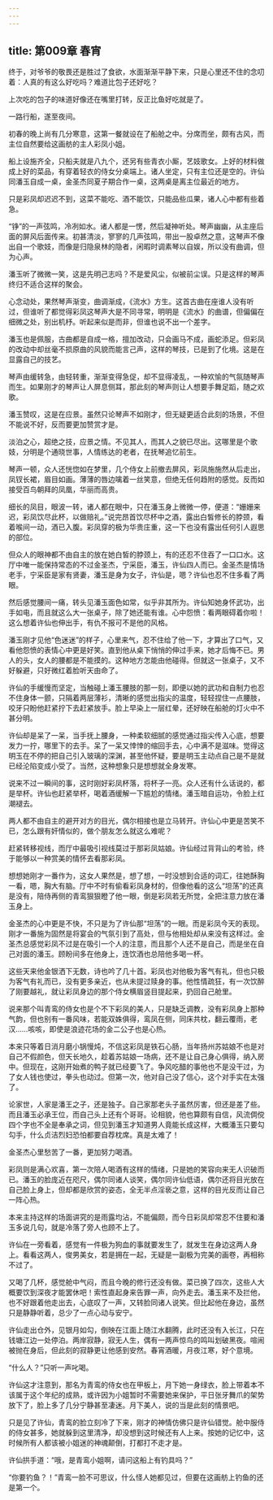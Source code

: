```yaml
---
---
---
```

title: 第009章 春宵
---





终于，对爷爷的敬畏还是胜过了食欲，水面渐渐平静下来，只是心里还不住的念叨着：人真的有这么好吃吗？难道比包子还好吃？

上次吃的包子的味道好像还在嘴里打转，反正比鱼好吃就是了。

一路行船，遂至夜间。

初春的晚上尚有几分寒意，这第一餐就设在了船舱之中。分席而坐，颇有古风，而主位自然要给这画舫的主人彩凤小姐。

船上设施齐全，只船夫就是八九个，还另有些青衣小厮，艺妓歌女。上好的材料做成上好的菜品，有穿着轻衣的侍女分桌端上。诸人坐定，只有主位还是空的。许仙同潘玉自成一桌，金圣杰同夏子期合作一桌，这两桌是离主位最近的地方。

只是彩凤却迟迟不到，这菜不能吃、酒不能饮，只能品些瓜果，诸人心中都有些着急。

“铮”的一声弦鸣，冷冽如水。诸人都是一愣，然后凝神听处。琴声幽幽，从主座后面的屏风后面传来。初甚清淡，寥寥的几声弦鸣，带出一股卓然之意，这琴声不像出自一个歌妓，而像是归隐泉林的隐者，闲暇时调素琴以自娱，所以没有曲调，但为心声。

潘玉听了微微一笑，这是先明己志吗？不是爱风尘，似被前尘误。只是这样的琴声终归不适合这样的聚会。

心念动处，果然琴声渐变，曲调渐成，《流水》方生。这首古曲在座谁人没有听过，但谁听了都觉得彩凤这琴声大是不同寻常，明明是《流水》的曲谱，但偏偏在细微之处，别出机杼。听起来似是而非，但谁也说不出一个差字。

潘玉也是佩服，古曲都是自成一格，擅加改动，只会画马不成，画蛇添足。但彩凤的改动中却丝毫不损原曲的风貌而能言己声，这样的琴技，已是到了化境。这是在显露自己的技艺。

琴声由缓转急，由轻转重，渐渐变得急促，却不显得凌乱，一种欢愉的气氛随琴声而生。如果刚才的琴声让人屏息侧耳，那此刻的琴声则让人想要手舞足蹈，随之欢歌。

潘玉赞叹，这是在应景。虽然只论琴声不如刚才，但无疑更适合此刻的场景，不但不能说不好，反而要更加赞赏才是。

淡泊之心，超绝之技，应景之情。不见其人，而其人之貌已尽出。这哪里是个歌妓，分明是个通晓世事，人情练达的老者，在抚琴追忆前生。

琴声一顿，众人还恍惚如在梦里，几个侍女上前撤去屏风，彩凤施施然从后走出，凤钗长裙，眉目如画。薄薄的唇边噙着一丝笑意，但绝无任何趋附的感觉。反而如接受百鸟朝拜的凤凰，华丽而高贵。

细长的凤目，眼波一转，诸人都在眼中，只在潘玉身上微微一停，便道：“姗姗来迟，彩凤饮尽此杯，以做赔礼。”说完昂首饮尽杯中之酒，露出白皙修长的脖颈，看着喉间一动，酒已入腹。彩凤穿的极为华贵庄重，这一下也没有露出任何引人遐思的部位。

但众人的眼神都不由自主的放在她白皙的脖颈上，有的还忍不住吞了一口口水。这厅中唯一能保持常态的不过金圣杰，宁采臣，潘玉，许仙四人而已。金圣杰是情场老手，宁采臣是家有贤妻，潘玉是身为女子，许仙是，嗯？许仙也忍不住多看了两眼。

然后感觉腰间一痛，转头见潘玉面色如常，似乎非其所为。许仙知她身怀武功，出手如电，而且就这么大一张桌子，除了她还能有谁。心中怨愤：看两眼碍着你啦！这么想着许仙也伸出手，有仇不报可不是他的风格。

潘玉刚才见他“色迷迷”的样子，心里来气，忍不住给了他一下，才算出了口气，又看他怨愤的表情心中更是好笑。直到他从桌下悄悄的伸过手来，她才后悔不已。男人的头，女人的腰都是不能摸的。这种地方怎能由他碰得。但就这一张桌子，又不好躲避，只好微红着脸听天由命了。

许仙的手缓慢而坚定，当触碰上潘玉腰肢的那一刻，即便以她的武功和自制力也忍不住身体一颤，只隔着两层薄衫，清晰的感觉出指尖的温度，轻轻捏住一点腰肢，咬牙只盼他赶紧拧下去赶紧放手。脸上早染上一层红晕，还好映在船舱的灯火中不甚分明。

许仙却是呆了一呆，当手抚上腰身，一种柔软细腻的感觉通过指尖传入心底，想要发力一拧，哪里下的去手。呆了一呆又悻悻的缩回手去，心中满不是滋味。觉得这明玉在不停的把自己引入玻璃的深渊，甚至他怀疑，要是明玉主动点自己是不是就已经沦陷变成小受了。当然，这种想象只是想想就全身发寒。

说来不过一瞬间的事，这时刚好彩凤杯落，将杯子一亮。众人还有什么话说的，都是举杯。许仙也赶紧举杯，喝着酒缓解一下尴尬的情绪。潘玉暗自运功，令脸上红潮褪去。

两人都不由自主的避开对方的目光，偶尔相接也是立马转开。许仙心中更是苦笑不已，怎么跟有奸情似的，做个朋友怎么就这么难呢？

赶紧转移视线，而厅中最吸引视线莫过于那彩凤姑娘。许仙经过背背山的考验，终于能够以一种赏美的情怀去看那彩凤。

想想她刚才一番作为，这女人果然是，想了想，一时没想到合适的词汇，往她酥胸一看，嗯，胸大有脑。厅中不时有偷看彩凤身材的，但像他看的这么“坦荡”的还真是没有，陪侍再侧的青鸾狠狠瞪了他一眼，倒是彩凤若无所觉，全把注意力放在潘玉身上。

金圣杰的心中更是不快，不只是为了许仙那“坦荡”的一眼。而是彩凤今天的表现。刚才一番施为固然是将宴会的气氛引到了高处，但与他相处却从来没有这样过。金圣杰总感觉彩凤不过是在吸引一个人的注意，而且那个人还不是自己，而是坐在自己对面的潘玉。顾盼间多在他身上，连饮酒也总陪他多喝一杯。

这些天来他金银洒下无数，诗也吟了几十首。彩凤也对他极为客气有礼，但也只极为客气有礼而已，没有更多亲近，也从未提过赎身的事。他性情疏狂，有一次饮醉了刚要越礼，就让彩凤身边的那个侍女横眉竖目提起来，扔回自己舱里。

说来那个叫青鸾的侍女也是个不下彩凤的美人，只是缺乏调教，没有彩凤身上那种气韵，但也别有一番风味，若能双姝俱得，鸾凤在侧，同床共枕，翻云覆雨，老汉……咳咳，即使是浪迹花场的金二公子也是心热。

本来只等着日消月磨小锅慢炖，不信这彩凤是铁石心肠，当年扬州苏姑娘不也是对自己不假颜色，但天长地久，趁着苏姑娘一场病，还不是让自己身心俱得，纳入房中。但现在，这刚开始煮的鸭子就已经要飞了。争风吃醋的事他也不是没干过，为了女人钱也使过，拳头也动过。但第一次，他对自己没了信心，这个对手实在太强了。

论家世，人家是潘王之子，还是独子。自己家那老头子虽然厉害，但还是差了些。而且潘玉必承王位，而自己头上还有个哥哥。论相貌，他也算颇有自信，风流倜傥四个字也不全是奉承之词，但见到潘玉才知道男人竟能长成这样，大概潘玉只要勾勾手，什么贞洁烈妇恐怕都要自荐枕席。真是太难了！

金圣杰心里愁苦了一番，更加努力喝酒。

彩凤则是满心欢喜，第一次陪人喝酒有这样的情绪，只是她的笑容向来无人识破而已。潘玉的脸庞近在咫尺，偶尔同诸人谈笑，偶尔同许仙低语，偶尔还将目光放在自己脸上身上，但却都是欣赏的姿态，全无半点淫亵之意，这样的目光反而让自己一阵心热。

本来主持这样的场面讲究的是雨露均沾，不能偏颇，而今日彩凤却常忍不住要和潘玉多说几句，就是冷落了旁人也顾不上了。

许仙在一旁看着，感觉有一件极为狗血的事就要发生了，就发生在身边这两人身上。看看这两人，俊男美女，若是拥在一起，无疑是一副极为完美的画卷，再相称不过了。

又喝了几杯，感觉舱中气闷，而且今晚的修行还没有做。菜已换了四次，这些人大概要饮到深夜才能罢休吧！索性直起身来告罪一声，向外走去。潘玉来不及拦他，也不好跟着他走出去，心底叹了一声，又转脸同诸人说笑。但比起他在身边，虽然只是静静听着，总少了一点心动与安宁。

许仙走出仓外，见银月如勾，倒映在江面上随江水翻腾，此时还没有入长江，只在钱塘江边一处停泊。两岸寂静，寂无人生，偶有一两声惊鸟的鸣叫划破黑夜。喧闹被抛在身后，但此刻的寂静更让他感到安然。春宵酒暖，月夜江寒，好个意境。

“什么人？”只听一声叱喝。

许仙这才注意到，那名为青鸾的侍女也在甲板上，月下她一身绿衣，脸上带着本不该属于这个年纪的成熟，或许因为小姐暂时不需要她来保护，平日张牙舞爪的架势放下了，脸上多了几分宁静甚至凄迷。月下美人，说的当是此刻的情景吧。

只是见了许仙，青鸾的脸立刻冷了下来，刚才的神情仿佛只是许仙错觉。舱中服侍的侍女甚多，她就躲到这里清净，却没想到这时候还有人上来。按她的记忆中，这时候所有人都该被小姐迷的神魂颠倒，打都打不走才是。

许仙拱手道：“哦，是青鸾小姐啊，请问这船上有钓具吗？”

“你要钓鱼？！”青鸾一脸不可思议，什么怪人她都见过，但要在这画舫上钓鱼的还是第一个。